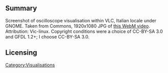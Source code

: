 == Summary ==
Screenshot of oscilloscope visualisation within VLC, Italian locale under GNOME. Taken from Commons, 1920x1080 JPG of [https://commons.wikimedia.org/w/index.php?title=File:Audio)Visualizzazioni.webm&oldid=233201108 this WebM video]. Attribution: Vic-linux. Copyright conditions were a choice of CC-BY-SA 3.0 and GFDL 1.2+; I choose CC-BY-SA 3.0.

[[Category:Visualisations]]

== Licensing ==
{{CC-BY-SA-3.0}}